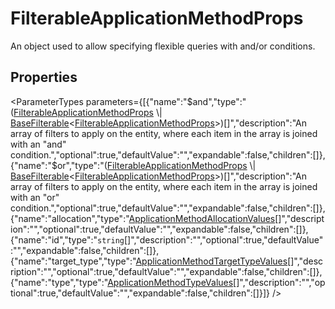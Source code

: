 
# FilterableApplicationMethodProps

An object used to allow specifying flexible queries with and/or conditions.

## Properties

<ParameterTypes parameters={[{"name":"$and","type":"([FilterableApplicationMethodProps](types.PromotionTypes.FilterableApplicationMethodProps.mdx) \\| [BaseFilterable](../../DAL/interfaces/types.DAL.BaseFilterable.mdx)&#60;[FilterableApplicationMethodProps](types.PromotionTypes.FilterableApplicationMethodProps.mdx)&#62;)[]","description":"An array of filters to apply on the entity, where each item in the array is joined with an \"and\" condition.","optional":true,"defaultValue":"","expandable":false,"children":[]},{"name":"$or","type":"([FilterableApplicationMethodProps](types.PromotionTypes.FilterableApplicationMethodProps.mdx) \\| [BaseFilterable](../../DAL/interfaces/types.DAL.BaseFilterable.mdx)&#60;[FilterableApplicationMethodProps](types.PromotionTypes.FilterableApplicationMethodProps.mdx)&#62;)[]","description":"An array of filters to apply on the entity, where each item in the array is joined with an \"or\" condition.","optional":true,"defaultValue":"","expandable":false,"children":[]},{"name":"allocation","type":"[ApplicationMethodAllocationValues](../types/types.PromotionTypes.ApplicationMethodAllocationValues.mdx)[]","description":"","optional":true,"defaultValue":"","expandable":false,"children":[]},{"name":"id","type":"`string`[]","description":"","optional":true,"defaultValue":"","expandable":false,"children":[]},{"name":"target_type","type":"[ApplicationMethodTargetTypeValues](../types/types.PromotionTypes.ApplicationMethodTargetTypeValues.mdx)[]","description":"","optional":true,"defaultValue":"","expandable":false,"children":[]},{"name":"type","type":"[ApplicationMethodTypeValues](../types/types.PromotionTypes.ApplicationMethodTypeValues.mdx)[]","description":"","optional":true,"defaultValue":"","expandable":false,"children":[]}]} />
